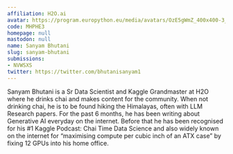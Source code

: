 ```yaml
---
affiliation: H2O.ai
avatar: https://program.europython.eu/media/avatars/OzE5gWmZ_400x400-3_zZlciVI.jpg
code: MHPHE3
homepage: null
mastodon: null
name: Sanyam Bhutani
slug: sanyam-bhutani
submissions:
- NVWSXS
twitter: https://twitter.com/bhutanisanyam1
---
```


Sanyam Bhutani is a Sr Data Scientist and Kaggle Grandmaster at H2O where he drinks chai and makes content for the community. When not drinking chai, he is to be found hiking the Himalayas, often with LLM Research papers. For the past 6 months, he has been writing about Generative AI everyday on the internet. Before that he has been recognised for his #1 Kaggle Podcast: Chai Time Data Science and also widely known on the internet for “maximising compute per cubic inch of an ATX case” by fixing 12 GPUs into his home office.
